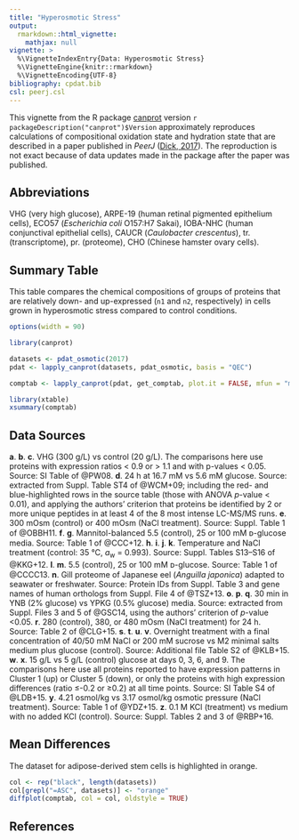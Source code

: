 ```yaml
---
title: "Hyperosmotic Stress"
output: 
  rmarkdown::html_vignette:
    mathjax: null
vignette: >
  %\VignetteIndexEntry{Data: Hyperosmotic Stress}
  %\VignetteEngine{knitr::rmarkdown}
  %\VignetteEncoding{UTF-8}
bibliography: cpdat.bib
csl: peerj.csl
---
```


This vignette from the R package [canprot](https://github.com/jedick/canprot) version `r packageDescription("canprot")$Version` approximately reproduces calculations of compositional oxidation state and hydration state that are described in a paper published in _PeerJ_ ([Dick, 2017](https://doi.org/10.7717/peerj.3421)).
The reproduction is not exact because of data updates made in the package after the paper was published.

## Abbreviations
VHG (very high glucose), ARPE-19 (human retinal pigmented epithelium cells), ECO57 (_Escherichia coli_ O157:H7 Sakai), IOBA-NHC (human conjunctival epithelial cells), CAUCR (_Caulobacter crescentus_), tr. (transcriptome), pr. (proteome), CHO (Chinese hamster ovary cells).

## Summary Table

This table compares the chemical compositions of groups of proteins that are relatively down- and up-expressed (`n1` and `n2`, respectively) in cells grown in hyperosmotic stress compared to control conditions.

```r
options(width = 90)
```

```r
library(canprot)
```

```r
datasets <- pdat_osmotic(2017)
pdat <- lapply_canprot(datasets, pdat_osmotic, basis = "QEC")
```

```r
comptab <- lapply_canprot(pdat, get_comptab, plot.it = FALSE, mfun = "mean", oldstyle = TRUE)
```

```r
library(xtable)
xsummary(comptab)
```

## Data Sources

<b>a</b>. <b>b</b>. <b>c</b>. VHG (300 g/L) vs control (20 g/L). The comparisons here use proteins with expression ratios < 0.9 or > 1.1 and with p-values < 0.05. Source: SI Table of @PW08.
<b>d</b>. 24 h at 16.7 mM vs 5.6 mM glucose. Source: extracted from Suppl. Table ST4 of @WCM+09; including the red- and blue-highlighted rows in the source table (those with ANOVA _p_-value < 0.01), and applying the authors' criterion that proteins be identified by 2 or more unique peptides in at least 4 of the 8 most intense LC-MS/MS runs.
<b>e</b>. 300 mOsm (control) or 400 mOsm (NaCl treatment). Source: Suppl. Table 1 of @OBBH11.
<b>f</b>. <b>g</b>. Mannitol-balanced 5.5 (control), 25 or 100 mM ᴅ-glucose media. Source: Table 1 of @CCC+12.
<b>h</b>. <b>i</b>. <b>j</b>. <b>k</b>. Temperature and NaCl treatment (control: 35 °C, <I>a</I><sub>w</sub> = 0.993). Source: Suppl. Tables S13–S16 of @KKG+12.
<b>l</b>. <b>m</b>. 5.5 (control), 25 or 100 mM ᴅ-glucose. Source: Table 1 of @CCCC13.
<b>n</b>. Gill proteome of Japanese eel (<I>Anguilla japonica</I>) adapted to seawater or freshwater. Source: Protein IDs from Suppl. Table 3 and gene names of human orthologs from Suppl. File 4 of @TSZ+13.
<b>o</b>. <b>p</b>. <b>q</b>. 30 min in YNB (2% glucose) vs YPKG (0.5% glucose) media. Source: extracted from Suppl. Files 3 and 5 of @GSC14, using the authors' criterion of _p_-value <0.05.
<b>r</b>. 280 (control), 380, or 480 mOsm (NaCl treatment) for 24 h. Source: Table 2 of @CLG+15.
<b>s</b>. <b>t</b>. <b>u</b>. <b>v</b>. Overnight treatment with a final concentration of 40/50 mM NaCl or 200 mM sucrose vs M2 minimal salts medium plus glucose (control). Source: Additional file Table S2 of @KLB+15.
<b>w</b>. <b>x</b>. 15 g/L vs 5 g/L (control) glucose at days 0, 3, 6, and 9. The comparisons here use all proteins reported to have expression patterns in Cluster 1 (up) or Cluster 5 (down), or only the proteins with high expression differences (ratio ≤-0.2 or ≥0.2) at all time points. Source: SI Table S4 of @LDB+15.
<b>y</b>. 4.21 osmol/kg vs 3.17 osmol/kg osmotic pressure (NaCl treatment). Source: Table 1 of @YDZ+15.
<b>z</b>. 0.1 M KCl (treatment) vs medium with no added KCl (control). Source: Suppl. Tables 2 and 3 of @RBP+16.

## Mean Differences

The dataset for adipose-derived stem cells is highlighted in orange.

```r
col <- rep("black", length(datasets))
col[grepl("=ASC", datasets)] <- "orange"
diffplot(comptab, col = col, oldstyle = TRUE)
```

## References
